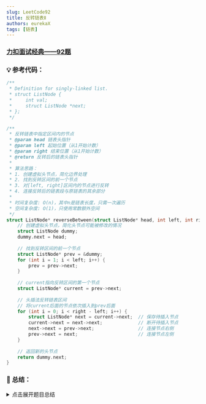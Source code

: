 ```yaml
---
slug: LeetCode92
title: 反转链表Ⅱ
authors: eurekaX
tags: [链表]
---
```



### <B2>[力扣面试经典——92题](https://leetcode.cn/problems/reverse-linked-list-ii/description/?envType=study-plan-v2&envId=top-interview-150 "力扣")</B2>

<!-- truncate -->


### 💡 参考代码：

```c
/**
 * Definition for singly-linked list.
 * struct ListNode {
 *     int val;
 *     struct ListNode *next;
 * };
 */

/**
 * 反转链表中指定区间内的节点
 * @param head 链表头指针
 * @param left 起始位置（从1开始计数）
 * @param right 结束位置（从1开始计数）
 * @return 反转后的链表头指针
 * 
 * 算法思路：
 * 1. 创建虚拟头节点，简化边界处理
 * 2. 找到反转区间的前一个节点
 * 3. 对[left, right]区间内的节点进行反转
 * 4. 连接反转后的链表段与原链表的其余部分
 * 
 * 时间复杂度: O(n)，其中n是链表长度，只需一次遍历
 * 空间复杂度: O(1)，只使用常数额外空间
 */
struct ListNode* reverseBetween(struct ListNode* head, int left, int right) {
    // 创建虚拟头节点，简化头节点可能被修改的情况
    struct ListNode dummy;
    dummy.next = head;
    
    // 找到反转区间的前一个节点
    struct ListNode* prev = &dummy;
    for (int i = 1; i < left; i++) {
        prev = prev->next;
    }
    
    // current指向反转区间的第一个节点
    struct ListNode* current = prev->next;
    
    // 头插法反转链表区间
    // 将current后面的节点依次插入到prev后面
    for (int i = 0; i < right - left; i++) {
        struct ListNode* next = current->next;  // 保存待插入节点
        current->next = next->next;             // 断开待插入节点
        next->next = prev->next;                // 连接节点右侧
        prev->next = next;                      // 连接节点左侧
    }
    
    // 返回新的头节点
    return dummy.next;
}
```

### 📖 总结：

<details>
<summary>点击展开题目总结</summary>
# 🤔 反转链表 II

---

## 1️⃣ 题目核心信息

🎯 **功能描述**：给定单链表的头指针和两个整数 left 和 right，其中 `left <= right`，反转从位置 left 到位置 right 的链表节点，返回反转后的链表。

📥 **输入输出**：
- **输入**：
  - `head`: 链表的头节点
  - `left`: 反转区间的起始位置（从1开始计数）
  - `right`: 反转区间的结束位置（从1开始计数）
- **输出**：反转指定区间后的链表头节点

---

## 2️⃣ 实现原理

💡 **核心思路**：使用虚拟头节点简化边界处理，通过头插法在一次遍历中完成指定区间的链表反转。

📋 **实现步骤**：
1. 创建虚拟头节点，指向原链表头节点，简化边界情况处理
2. 找到反转区间的前一个节点 prev
3. 使用头插法，将反转区间内的节点逐个插入到 prev 后面
4. 返回虚拟头节点的下一个节点作为新链表头节点

---

## 3️⃣ 关键点解析

### 🎯 代码技巧
- 使用虚拟头节点(dummy node)统一处理头节点可能被修改的情况
- 头插法实现链表反转，避免多次遍历
- 精确控制循环次数，只对需要反转的部分进行操作

## 4️⃣ 使用场景

### ✅ 适用情况：
- 需要反转链表中某一段连续节点
- 要求一次遍历完成操作的链表问题
- 链表局部反转操作

### ⚠️ 前提条件：
- 链表非空
- `1 <= left <= right <= 链表长度`

## 5️⃣ 复杂度分析

- ⏱️ 时间复杂度：O(n)，其中 n 是链表长度，只需一次遍历
- 💾 空间复杂度：O(1)，只使用常数额外空间

## 6️⃣ 注意事项

### 🚩 边界情况：
- left = 1 时，头节点会发生变化
- left = right 时，不需要反转
- 链表只有一个节点的情况

### 💥 易错点：
- 链表指针操作时容易出现空指针异常
- 反转区间边界处理错误
- 忘记更新连接关系导致链表断裂

## 7️⃣ 补充说明
以例子来逐步演示 `reverseBetween` 函数的执行过程。

以示例1为例：`head = [1,2,3,4,5], left = 2, right = 4`

#### 初始状态
链表结构：1 -> 2 -> 3 -> 4 -> 5 -> NULL

#### 第一步：创建虚拟头节点
```
dummy -> 1 -> 2 -> 3 -> 4 -> 5 -> NULL
```
#### 第二步：找到反转区间的前一个节点(prev)
循环 `left-1 = 1` 次，找到第1个节点（值为1）作为 `prev`：
```
dummy -> 1(prev) -> 2(current) -> 3 -> 4 -> 5 -> NULL
```

#### 第三步：开始头插法反转
**第一次迭代** (i=0)：
- current 指向节点2
- next 指向节点3
- 将节点3插入到 prev 后面

操作前：
```
dummy -> 1(prev) -> 2(current) -> 3(next) -> 4 -> 5 -> NULL
```
操作后：
```
dummy -> 1(prev) -> 4 -> 3 -> 2(current) -> 5 -> NULL
```

#### 第四步：完成反转
此时已完成区间 [2,4] 的反转，最终链表为：
```
dummy -> 1 -> 4 -> 3 -> 2 -> 5 -> NULL
```
返回 `dummy.next`，即节点1，得到结果链表：1 -> 4 -> 3 -> 2 -> 5 -> NULL

这个过程的关键在于通过头插法，在一次遍历中就完成了指定区间的节点反转，避免了多次遍历链表的开销。

#### 头插法的通俗解释
可以把这个过程想象成整理书架：

1. `prev` 是书架上固定不动的标记点

2. `current` 是你要开始整理的那本书

3. 每次都把 `current` 后面那本书(`next`)拿出来

4. 把这本书插到标记点(`prev`)后面的第一位置

5. 重复这个过程，直到整理完指定数量的书

这样，原本顺序排列的书就变成了倒序排列，实现了"反转"的效果。

</details>
